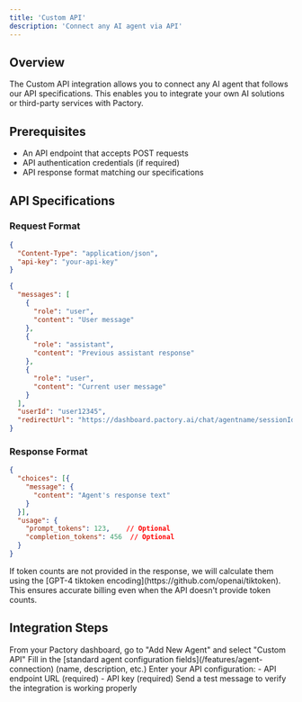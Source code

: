 ```yaml
---
title: 'Custom API'
description: 'Connect any AI agent via API'
---
```


## Overview

The Custom API integration allows you to connect any AI agent that follows our API specifications. This enables you to integrate your own AI solutions or third-party services with Pactory.

## Prerequisites

- An API endpoint that accepts POST requests
- API authentication credentials (if required)
- API response format matching our specifications

## API Specifications

### Request Format

<CodeGroup>

```json Headers
{
  "Content-Type": "application/json",
  "api-key": "your-api-key"
}
```

```json Body
{
  "messages": [
    {
      "role": "user",
      "content": "User message"
    },
    {
      "role": "assistant",
      "content": "Previous assistant response"
    },
    {
      "role": "user",
      "content": "Current user message"
    }
  ],
  "userId": "user12345",
  "redirectUrl": "https://dashboard.pactory.ai/chat/agentname/sessionId"
}
```

</CodeGroup>

### Response Format

```json
{
  "choices": [{
    "message": {
      "content": "Agent's response text"
    }
  }],
  "usage": {
    "prompt_tokens": 123,    // Optional
    "completion_tokens": 456  // Optional
  }
}
```

<Note>
If token counts are not provided in the response, we will calculate them using the [GPT-4 tiktoken encoding](https://github.com/openai/tiktoken). This ensures accurate billing even when the API doesn't provide token counts.
</Note>

## Integration Steps

<Steps>
  <Step title="Access Integration">
    From your Pactory dashboard, go to "Add New Agent" and select "Custom API"
  </Step>
  <Step title="Configure Basic Settings">
    Fill in the [standard agent configuration fields](/features/agent-connection) (name, description, etc.)
  </Step>
  <Step title="Configure Integration">
    Enter your API configuration:
    - API endpoint URL (required)
    - API key (required)
  </Step>
  <Step title="Test Connection">
    Send a test message to verify the integration is working properly
  </Step>
  <Step title="Share your agent and get paid based on usage!">
  </Step>
</Steps>
